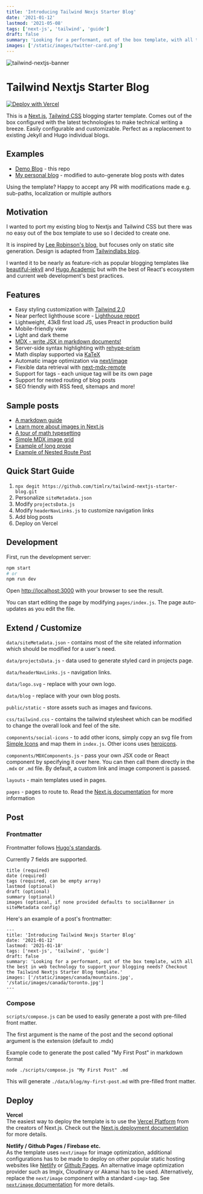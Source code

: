 ```yaml
---
title: 'Introducing Tailwind Nexjs Starter Blog'
date: '2021-01-12'
lastmod: '2021-05-08'
tags: ['next-js', 'tailwind', 'guide']
draft: false
summary: 'Looking for a performant, out of the box template, with all the best in web technology to support your blogging needs? Checkout the Tailwind Nextjs Starter Blog template.'
images: ['/static/images/twitter-card.png']
---
```


![tailwind-nextjs-banner](/static/images/twitter-card.png)

# Tailwind Nextjs Starter Blog

[![Deploy with Vercel](https://vercel.com/button)](https://vercel.com/new/git/external?repository-url=https://github.com/timlrx/tailwind-nextjs-starter-blog)

This is a [Next.js](https://nextjs.org/), [Tailwind CSS](https://tailwindcss.com/) blogging starter template. Comes out of the box configured with the latest technologies to make technical writing a breeze. Easily configurable and customizable. Perfect as a replacement to existing Jekyll and Hugo individual blogs.

## Examples

- [Demo Blog](https://tailwind-nextjs-starter-blog.vercel.app/) - this repo
- [My personal blog](https://www.timlrx.com) - modified to auto-generate blog posts with dates

Using the template? Happy to accept any PR with modifications made e.g. sub-paths, localization or multiple authors

## Motivation

I wanted to port my existing blog to Nextjs and Tailwind CSS but there was no easy out of the box template to use so I decided to create one.

It is inspired by [Lee Robinson's blog](https://github.com/leerob/leerob.io), but focuses only on static site generation. Design is adapted from [Tailwindlabs blog](https://github.com/tailwindlabs/blog.tailwindcss.com).

I wanted it to be nearly as feature-rich as popular blogging templates like [beautiful-jekyll](https://github.com/daattali/beautiful-jekyll) and [Hugo Academic](https://github.com/wowchemy/wowchemy-hugo-modules) but with the best of React's ecosystem and current web development's best practices.

## Features

- Easy styling customization with [Tailwind 2.0](https://blog.tailwindcss.com/tailwindcss-v2)
- Near perfect lighthouse score - [Lighthouse report](https://www.webpagetest.org/result/210111_DiC1_08f3670c3430bf4a9b76fc3b927716c5/)
- Lightweight, 43kB first load JS, uses Preact in production build
- Mobile-friendly view
- Light and dark theme
- [MDX - write JSX in markdown documents!](https://mdxjs.com/)
- Server-side syntax highlighting with [rehype-prism](https://github.com/mapbox/rehype-prism)
- Math display supported via [KaTeX](https://katex.org/)
- Automatic image optimization via [next/image](https://nextjs.org/docs/basic-features/image-optimization)
- Flexible data retrieval with [next-mdx-remote](https://github.com/hashicorp/next-mdx-remote)
- Support for tags - each unique tag will be its own page
- Support for nested routing of blog posts
- SEO friendly with RSS feed, sitemaps and more!

## Sample posts

- [A markdown guide](/blog/github-markdown-guide)
- [Learn more about images in Next.js](/blog/guide-to-using-images-in-nextjs)
- [A tour of math typesetting](/blog/deriving-ols-estimator)
- [Simple MDX image grid](/blog/pictures-of-canada)
- [Example of long prose](/blog/the-time-machine)
- [Example of Nested Route Post](/blog/nested-route/introducing-multi-part-posts-with-nested-routing)

## Quick Start Guide

1. `npx degit https://github.com/timlrx/tailwind-nextjs-starter-blog.git`
2. Personalize `siteMetadata.json`
3. Modify `projectsData.js`
4. Modify `headerNavLinks.js` to customize navigation links
5. Add blog posts
6. Deploy on Vercel

## Development

First, run the development server:

```bash
npm start
# or
npm run dev
```

Open [http://localhost:3000](http://localhost:3000) with your browser to see the result.

You can start editing the page by modifying `pages/index.js`. The page auto-updates as you edit the file.

## Extend / Customize

`data/siteMetadata.json` - contains most of the site related information which should be modified for a user's need.

`data/projectsData.js` - data used to generate styled card in projects page.

`data/headerNavLinks.js` - navigation links.

`data/logo.svg` - replace with your own logo.

`data/blog` - replace with your own blog posts.

`public/static` - store assets such as images and favicons.

`css/tailwind.css` - contains the tailwind stylesheet which can be modified to change the overall look and feel of the site.

`components/social-icons` - to add other icons, simply copy an svg file from [Simple Icons](https://simpleicons.org/) and map them in `index.js`. Other icons uses [heroicons](https://heroicons.com/).

`components/MDXComponents.js` - pass your own JSX code or React component by specifying it over here. You can then call them directly in the `.mdx` or `.md` file. By default, a custom link and image component is passed.

`layouts` - main templates used in pages.

`pages` - pages to route to. Read the [Next.js documentation](https://nextjs.org/docs) for more information

## Post

### Frontmatter

Frontmatter follows [Hugo's standards](https://gohugo.io/content-management/front-matter/).

Currently 7 fields are supported.

```
title (required)
date (required)
tags (required, can be empty array)
lastmod (optional)
draft (optional)
summary (optional)
images (optional, if none provided defaults to socialBanner in siteMetadata config)
```

Here's an example of a post's frontmatter:

```
---
title: 'Introducing Tailwind Nexjs Starter Blog'
date: '2021-01-12'
lastmod: '2021-01-18'
tags: ['next-js', 'tailwind', 'guide']
draft: false
summary: 'Looking for a performant, out of the box template, with all the best in web technology to support your blogging needs? Checkout the Tailwind Nextjs Starter Blog template.'
images: ['/static/images/canada/mountains.jpg', '/static/images/canada/toronto.jpg']
---
```

### Compose

`scripts/compose.js` can be used to easily generate a post with pre-filled front matter.

The first argument is the name of the post and the second optional argument is the extension (default to .mdx)

Example code to generate the post called "My First Post" in markdown format

```
node ./scripts/compose.js "My First Post" .md
```

This will generate `./data/blog/my-first-post.md` with pre-filled front matter.

## Deploy

**Vercel**  
The easiest way to deploy the template is to use the [Vercel Platform](https://vercel.com) from the creators of Next.js. Check out the [Next.js deployment documentation](https://nextjs.org/docs/deployment) for more details.

**Netlify / Github Pages / Firebase etc.**  
As the template uses `next/image` for image optimization, additional configurations has to be made to deploy on other popular static hosting websites like [Netlify](https://www.netlify.com/) or [Github Pages](https://pages.github.com/). An alternative image optimization provider such as Imgix, Cloudinary or Akamai has to be used. Alternatively, replace the `next/image` component with a standard `<img>` tag. See [`next/image` documentation](https://nextjs.org/docs/basic-features/image-optimization) for more details.
